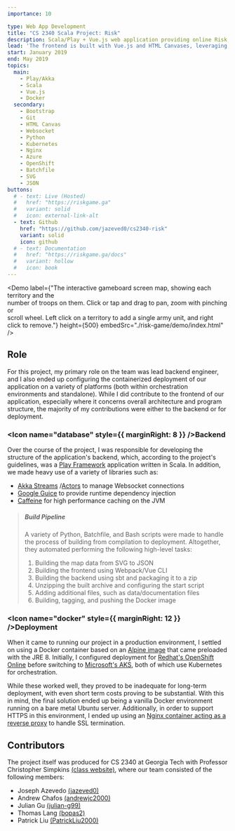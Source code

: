 ```yaml
---
importance: 10

type: Web App Development
title: "CS 2340 Scala Project: Risk"
description: Scala/Play + Vue.js web application providing online Risk, produced for CS 2340 with Professor Simpkins
lead: 'The frontend is built with Vue.js and HTML Canvases, leveraging the Javascript canvas library <a href="https://konvajs.org/" target="_blank" rel="noopener">Konva</a>, while the backend is built with Play Framework and Akka in Scala. The two sides communicate over a Websocket connection, and the backend features a <a href="https://riskgame.ga/docs#map-ingestion" target="_blank" rel="noopener">custom SVG map ingestion pipeline</a> written in Python.'
start: January 2019
end: May 2019
topics:
  main:
    - Play/Akka
    - Scala
    - Vue.js
    - Docker
  secondary:
    - Bootstrap
    - Git
    - HTML Canvas
    - Websocket
    - Python
    - Kubernetes
    - Nginx
    - Azure
    - OpenShift
    - Batchfile
    - SVG
    - JSON
buttons:
  # - text: Live (Hosted)
  #   href: "https://riskgame.ga"
  #   variant: solid
  #   icon: external-link-alt
  - text: Github
    href: "https://github.com/jazeved0/cs2340-risk"
    variant: solid
    icon: github
  # - text: Documentation
  #   href: "https://riskgame.ga/docs"
  #   variant: hollow
  #   icon: book
---
```



<Demo
  label={"The interactive gameboard screen map, showing each territory and the \
  number of troops on them. Click or tap and drag to pan, zoom with pinching or \
  scroll wheel. Left click on a territory to add a single army unit, and right \
  click to remove."}
  height={500}
  embedSrc="./risk-game/demo/index.html"
/>

## Role

For this project, my primary role on the team was lead backend engineer, and I also ended up
configuring the containerized deployment of our application on a variety of platforms (both
within orchestration environments and standalone). While I did contribute to the frontend of
our application, especially where it concerns overall architecture and program structure, the
majority of my contributions were either to the backend or for deployment.

### <Icon name="database" style={{ marginRight: 8 }} />Backend

Over the course of the project, I was responsible for developing the structure of the application's
backend, which, according to the project's guidelines, was a
[Play Framework](https://www.playframework.com/) application written
in Scala. In addition, we made heavy use of a variety of libraries such as:

- [Akka Streams](https://doc.akka.io/docs/akka/current/stream/index.html)
  /[Actors](https://doc.akka.io/docs/akka/current/index-actors.html)
  to manage Websocket connections
- [Google Guice](https://github.com/google/guice) to
  provide runtime dependency injection
- [Caffeine](https://github.com/ben-manes/caffeine) for high
  performance caching on the JVM

> ##### Build Pipeline
>
> A variety of Python, Batchfile, and Bash scripts were made to handle the process of building from
> compilation to deployment. Altogether, they automated performing the following high-level tasks:
>
> 1.  Building the map data from SVG to JSON
> 2.  Building the frontend using Webpack/Vue CLI
> 3.  Building the backend using sbt and packaging it to a zip
> 4.  Unzipping the built archive and configuring the start script
> 5.  Adding additional files, such as data/documentation files
> 6.  Building, tagging, and pushing the Docker image

### <Icon name="docker" style={{ marginRight: 12 }} />Deployment

When it came to running our project in a production environment, I settled on using a Docker
container based on an [Alpine image](https://hub.docker.com/_/openjdk)
that came preloaded with the JRE 8. Initially, I configured deployment for
[Redhat's OpenShift Online](https://www.openshift.com/products/online/)
before switching to [Microsoft's AKS](https://docs.microsoft.com/en-us/azure/aks/),
both of which use Kubernetes for orchestration.

While these worked well, they proved to be inadequate for long-term deployment, with even
short term costs proving to be substantial. With this in mind, the final solution ended
up being a vanilla Docker environment running on a bare metal Ubuntu server. Additionally,
in order to support HTTPS in this environment, I ended up using an [Nginx container acting as
a reverse proxy](https://github.com/jwilder/nginx-proxy)
to handle SSL termination.

## Contributors

The project itself was produced for CS 2340 at Georgia Tech with Professor Christopher
Simpkins [(class website)](https://cs2340.gitlab.io/),
where our team consisted of the following members:

- Joseph Azevedo [(jazeved0)](https://github.com/jazeved0)
- Andrew Chafos [(andrewjc2000)](https://github.com/andrewjc2000)
- Julian Gu [(julian-g99)](https://github.com/julian-g99)
- Thomas Lang [(bopas2)](https://github.com/bopas2)
- Patrick Liu [(PatrickLiu2000)](https://github.com/PatrickLiu2000)
